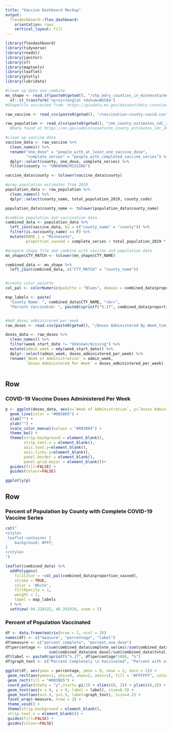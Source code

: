 ```yaml
---
title: "Vaccine Dashboard Mockup"
output: 
  flexdashboard::flex_dashboard:
    orientation: rows
    vertical_layout: fill
---
```


```r
library(flexdashboard)
library(tidyverse)
library(readxl)
library(janitor)
library(sf)
library(maptools)
library(leaflet)
library(plotly)
library(lubridate)
```

```r
#clean up data and combine
mn_shape <- read_sf(paste0(getwd(), "/shp_bdry_counties_in_minnesota/mn_county_boundaries_500.shp")) %>%
  sf::st_transform('+proj=longlat +datum=WGS84')
#Shapefile acccessed from: https://gisdata.mn.gov/dataset/bdry-counties-in-minnesota

raw_vaccine <- read_csv(paste0(getwd(), "/vaccination-county-covid.csv")) #data accessed from https://mn.gov/covid19/assets/People%20Vaccinated%2C%20By%20County_tcm1148-467651.csv on 9/18/21

raw_population <- read_xlsx(paste0(getwd(), "/mn_county_estimates_sdc_2019_tcm36-442553.xlsx"), sheet = "COUNTY_ESTIMATES_2019")
  #Data found at https://mn.gov/admin/assets/mn_county_estimates_sdc_2019_tcm36-442553.xlsx

#clean up vaccine data 
vaccine_data <- raw_vaccine %>%
  clean_names() %>%
  rename("one_dose" = "people_with_at_least_one_vaccine_dose", 
         "complete_series" = "people_with_completed_vaccine_series") %>%
  dplyr::select(county, one_dose, complete_series) %>%
  filter(county != "UNKNOWN/MISSING")

vaccine_data$county <- tolower(vaccine_data$county)

#prep population estimates from 2019
population_data <- raw_population %>%
  clean_names() %>%
  dplyr::select(county_name, total_population_2019, county_code)

population_data$county_name <- tolower(population_data$county_name)

#combine population and vaccination data
combined_data <- population_data %>%
  left_join(vaccine_data, by = c("county_name" = "county")) %>%
  filter(is.na(county_name) == F) %>%
  mutate(NAME_1 = "Minnesota", 
         proportion_vaxxed = complete_series / total_population_2019 * 100)

#prepare shape file and combine with vaccine and population data 
mn_shape$CTY_MATCH <- tolower(mn_shape$CTY_NAME)

combined_data <- mn_shape %>%
  left_join(combined_data, c("CTY_MATCH" = "county_name"))


#create color palette
col_pal <- colorNumeric(palette = "Blues", domain = combined_data$proportion_vaxxed)

map_labels <- paste(
  "County Name: ", combined_data$CTY_NAME, "<br>", 
  "Percent Vaccinated: ", paste0(sprintf("%.1f", combined_data$proportion_vaxxed), "%")) %>% lapply(htmltools::HTML)


#Add doses administered per week
raw_doses <- read.csv(paste0(getwd(), "/Doses Administered By Week_tcm1148-462844.csv"))

doses_data <- raw_doses %>%
  clean_names() %>%
  filter(week_start_date != "Unknown/missing") %>%
  mutate(admin_week = mdy(week_start_date)) %>%
  dplyr::select(admin_week, doses_administered_per_week) %>%
  rename(`Week of Administration` = admin_week, 
         `Doses Administered Per Week` = doses_administered_per_week)
  
```


Row {data-width=650}
-----------------------------------------------------------------------

### COVID-19 Vaccine Doses Administered Per Week

```r
p <- ggplot(doses_data, aes(x=`Week of Administration`, y=`Doses Administered Per Week`, group = 1)) +
  geom_line(color = "#003865") + 
  xlab("") + 
  ylab("") +
  scale_color_manual(values = "#003865") + 
  theme_bw() + 
  theme(strip.background = element_blank(),
        strip.text.x = element_blank(),
        axis.text.y=element_blank(),
        axis.ticks.y=element_blank(), 
        panel.border = element_blank(), 
        panel.grid.major = element_blank())+
  guides(fill=FALSE) +
  guides(colour=FALSE)

ggplotly(p)
```

Row {data-width=350, data-height=700}
-----------------------------------------------------------------------

### Percent of Population by County with Complete COVID-19 Vaccine Series

```r
cat("
<style>
.leaflet-container {
    background: #FFF;
}
</style>
")
```

```r
leaflet(combined_data) %>%
  addPolygons(
    fillColor = ~col_pal(combined_data$proportion_vaxxed), 
    stroke = TRUE, 
    color = 'White', 
    fillOpacity = 1,
    weight = 1, 
    label = map_labels
  ) %>%
  setView(-94.228322, 46.392410, zoom = 5)
```

### Percent of Population Vaccinated

```r
df <- data.frame(matrix(nrow = 2, ncol = 3))
names(df) <- c("measure", "percentage", "label")
df$measure <- c("percent_complete", "percent_one_dose")
df$percentage <- c(sum(combined_data$complete_series)/sum(combined_data$total_population_2019), 
                   sum(combined_data$one_dose)/sum(combined_data$total_population_2019))
df$label <- paste0(sprintf("%.1f", df$percentage*100), "%")
df$graph_text <- c("Percent Completely \n Vaccinated", "Percent with at \n Least One Dose")

ggplot(df, aes(ymax = percentage, ymin = 0, xmax = 2, xmin = 1)) +
 geom_rect(aes(ymax=1, ymin=0, xmax=2, xmin=1), fill = "#FFFFFF", color="black") +
 geom_rect(fill = "#003865") + 
 coord_polar(theta = "y",start=-pi/2) + xlim(c(0, 2)) + ylim(c(0,2)) +
 geom_text(aes(x = 0, y = 0, label = label), size=6.5) +
 geom_text(aes(x=1.5, y=1.5, label=graph_text), size=4.2) + 
 facet_wrap(~measure, nrow = 2) +
 theme_void() + 
 theme(strip.background = element_blank(),
 strip.text.x = element_blank()) +
 guides(fill=FALSE) +
 guides(colour=FALSE)

```



